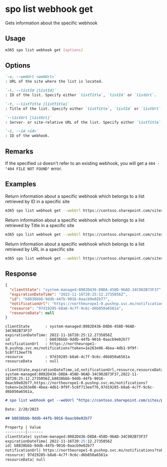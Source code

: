 
# spo list webhook get

Gets information about the specific webhook

## Usage

```sh
m365 spo list webhook get [options]
```

## Options

```md definition-list
`-u, --webUrl <webUrl>`
: URL of the site where the list is located.

`-l, --listId [listId]`
: ID of the list. Specify either `listTitle`, `listId` or `listUrl`.

`-t, --listTitle [listTitle]`
: Title of the list. Specify either `listTitle`, `listId` or `listUrl`.

`--listUrl [listUrl]`
: Server- or site-relative URL of the list. Specify either `listTitle`, `listId` or `listUrl`.

`-i, --id <id>`
: ID of the webhook.
```

<Global />

## Remarks

If the specified `id` doesn't refer to an existing webhook, you will get a `404 - "404 FILE NOT FOUND"` error.

## Examples

Return information about a specific webhook which belongs to a list retrieved by ID in a specific site

```sh
m365 spo list webhook get --webUrl https://contoso.sharepoint.com/sites/project-x --listId 0cd891ef-afce-4e55-b836-fce03286cccf --id cc27a922-8224-4296-90a5-ebbc54da2e85
```

Return information about a specific webhook which belongs to a list retrieved by Title in a specific site

```sh
m365 spo list webhook get --webUrl https://contoso.sharepoint.com/sites/project-x --listTitle Documents --id cc27a922-8224-4296-90a5-ebbc54da2e85
```

Return information about a specific webhook which belongs to a list retrieved by URL in a specific site

```sh
m365 spo list webhook get --webUrl https://contoso.sharepoint.com/sites/project-x --listUrl '/sites/project-x/Documents' --id cc27a922-8224-4296-90a5-ebbc54da2e85
```

## Response

<Tabs>
  <TabItem value="JSON">

  ```json
  {
    "clientState": "system-managed:8082D436-D8DA-458D-96AD-34C902B73F37",
    "expirationDateTime": "2022-11-16T20:25:12.2735056Z",
    "id": "b8838bbb-9ddb-44fb-9016-0aacb9e02b77",
    "notificationUrl": "https://northeurope1-0.pushnp.svc.ms/notifications?token=1e263e06-4bea-4db1-9f9f-5c8f713eef76",
    "resource": "97d19285-b8a6-4c7f-9c6c-d6b850a6561a",
    "resourceData": null
  }
  ```

  </TabItem>
  <TabItem value="Text">

  ```text
  clientState       : system-managed:8082D436-D8DA-458D-96AD-34C902B73F37
  expirationDateTime: 2022-11-16T20:25:12.2735056Z
  id                : b8838bbb-9ddb-44fb-9016-0aacb9e02b77
  notificationUrl   : https://northeurope1-0.pushnp.svc.ms/notifications?token=1e263e06-4bea-4db1-9f9f-5c8f713eef76
  resource          : 97d19285-b8a6-4c7f-9c6c-d6b850a6561a
  resourceData      : null
  ```

  </TabItem>
  <TabItem value="CSV">

  ```csv
  clientState,expirationDateTime,id,notificationUrl,resource,resourceData
  system-managed:8082D436-D8DA-458D-96AD-34C902B73F37,2022-11-16T20:25:12.2735056Z,b8838bbb-9ddb-44fb-9016-0aacb9e02b77,https://northeurope1-0.pushnp.svc.ms/notifications?token=1e263e06-4bea-4db1-9f9f-5c8f713eef76,97d19285-b8a6-4c7f-9c6c-d6b850a6561a,
  ```

  </TabItem>
  <TabItem value="Markdown">

  ```md
  # spo list webhook get --webUrl "https://contoso.sharepoint.com/sites/project-x" --listTitle "Documents" --id "b8838bbb-9ddb-44fb-9016-0aacb9e02b77"

  Date: 2/20/2023

  ## b8838bbb-9ddb-44fb-9016-0aacb9e02b77

  Property | Value
  ---------|-------
  clientState| system-managed:8082D436-D8DA-458D-96AD-34C902B73F37
  expirationDateTime| 2022-11-16T20:25:12.2735056Z
  id| b8838bbb-9ddb-44fb-9016-0aacb9e02b77
  notificationUrl| https://northeurope1-0.pushnp.svc.ms/notifications?token=1e263e06-4bea-4db1-9f9f-5c8f713eef76
  resource| 97d19285-b8a6-4c7f-9c6c-d6b850a6561a
  resourceData| null
  ```

  </TabItem>
</Tabs>

